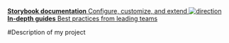 <Meta title="components/Description" />

<style>
    {`
    .link-item {
      display: block;
      padding: 20px 30px 20px 15px;
      border: 1px solid #00000010;
      border-radius: 5px;
      color: #333333;
      display: flex;
      align-items: flex-start;
    }
    `}
</style>

<div className="link-list">
  <a href="#" target="_blank">
    <span>
      <strong>Storybook documentation</strong>
      Configure, customize, and extend
    </span>
  </a>
  <a className="link-item" href="#" target="_blank">
    <img src={Direction} alt="direction" />
    <span>
      <strong>In-depth guides</strong>
      Best practices from leading teams
    </span>
  </a>
  
</div>



#Description of my project